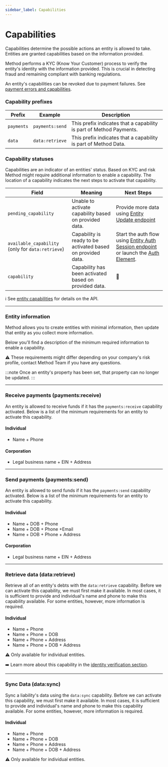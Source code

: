 ```yaml
---
sidebar_label: Capabilities
---
```


# Capabilities

Capabilities determine the possible actions an entity is allowed to take. Entities are
granted capabilities based on the information provided.

Method performs a KYC (Know Your Customer) process to verify the entity's identity with
the information provided. This is crucial in detecting fraud and remaining compliant
with banking regulations.

An entity's capabilities can be revoked due to payment failures. See
[payment errors and capabilities](/guides/payments/lifecycle-and-errors#errors-and-capabilities).

### Capability prefixes

| Prefix     | Example         | Description                                                                                                                                                                                      |
|------------|-----------------|--------------------------------------------------------------------------------------------------------------------------------------------------------------------------------------------------|
| `payments` | `payments:send` | This prefix indicates that a capability is part of Method Payments.                                                                                                               |
| `data`     | `data:retrieve` | This prefix indicates that a capability is part of Method Data.  |

### Capability statuses

Capabilities are an indicator of an entities' status. Based on KYC and risk Method might require additional information
to enable a capability. The location of a capability indicates the next steps to activate that capability.

| Field                                             | Meaning                                                     | Next Steps                                                                                                                                                                                            |
|---------------------------------------------------|-------------------------------------------------------------|-------------------------------------------------------------------------------------------------------------------------------------------------------------------------------------------------------|
| `pending_capability`                              | Unable to activate capability based on provided data.       | Provide more data using [Entity Update endpoint](../../api/core/entities/update)                                                                                                                      |
| `available_capability` (only for `data:retrieve`) | Capability is ready to be activated based on provided data. | Start the auth flow using [Entity Auth Session endpoint](/guides/entities/identity-verification) or launch the [Auth Element](/guides/quick-start/retrieve-an-entitys-debts#3-launch-the-auth-element). |
| `capability`                                      | Capability has been activated based on provided data.       | 🚀                                                                                                                                                                                                     |

ℹ️ See [entity capabilities](/api/core/entities/object#entity-capabilities)
for details on the API.

---

### Entity information

Method allows you to create entities with minimal information, then update
that entity as you collect more information.

Below you'll find a description of the minimum required information to enable a capability.

⚠️ These requirements might differ depending on your company's risk profile, contact Method Team if you have any questions.

:::note
Once an entity's property has been set, that property can no longer be updated.
:::

---

### Receive payments (payments:receive)
An entity is allowed to receive funds if it has the `payments:receive` capability
activated. Below is a list of the minimum requirements for an entity to activate
this capability.

#### Individual
- Name + Phone

#### Corporation
- Legal business name + EIN + Address

---

### Send payments (payments:send)
An entity is allowed to send funds if it has the `payments:send` capability
activated. Below is a list of the minimum requirements for an entity to activate
this capability.

#### Individual
- Name + DOB + Phone
- Name + DOB + Phone +Email
- Name + DOB + Phone + Address

#### Corporation
- Legal business name + EIN + Address

---

### Retrieve data (data:retrieve)

Retrieve all of an entity's debts with the `data:retrieve` capability.
Before we can activate this capability, we must first make it available.
In most cases, it is sufficient to provide and individual's name and phone
to make this capability available. For some entities, however, more information
is required.

#### Individual
- Name + Phone
- Name + Phone + DOB
- Name + Phone + Address
- Name + Phone + DOB + Address

⚠️ Only available for individual entities.

➡️ Learn more about this capability in the [identity verification section](/guides/entities/identity-verification).

---

### Sync Data (data:sync)

Sync a liability's data using the `data:sync` capability.
Before we can activate this capability, we must first make it available.
In most cases, it is sufficient to provide and individual's name and phone
to make this capability available. For some entities, however, more information
is required.

#### Individual
- Name + Phone
- Name + Phone + DOB
- Name + Phone + Address
- Name + Phone + DOB + Address

⚠️ Only available for individual entities.

